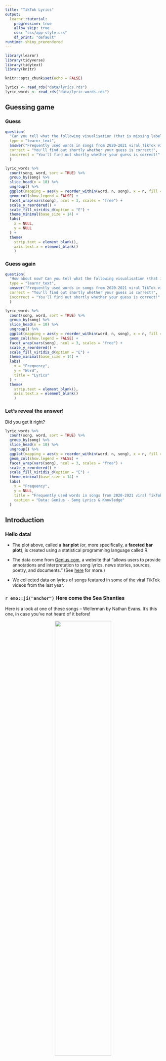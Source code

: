 ```yaml
---
title: "TikTok Lyrics"
output: 
  learnr::tutorial:
    progressive: true
    allow_skip: true
    css: "css/app-style.css"
    df_print: "default"
runtime: shiny_prerendered
---
```


<!-- Add JavaScript code for making the exercise code larger -->
<script language="JavaScript" src="js/exercise-font-size.js"></script>


```r
library(learnr)
library(tidyverse)
library(tidytext)
library(knitr)

knitr::opts_chunk$set(echo = FALSE)

lyrics <- read_rds("data/lyrics.rds")
lyric_words <- read_rds("data/lyric-words.rds")
```

## Guessing game

### Guess

```r
question(
  "Can you tell what the following visualisation (that is missing labels) might be based on?",
  type = "learnr_text",
  answer("Frequently used words in songs from 2020-2021 viral TikTok videos", correct = TRUE),
  correct = "You'll find out shortly whether your guess is correct!",
  incorrect = "You'll find out shortly whether your guess is correct!"
  )
```

```r
lyric_words %>%
  count(song, word, sort = TRUE) %>%
  group_by(song) %>%
  slice_head(n = 10) %>%
  ungroup() %>%
  ggplot(mapping = aes(y = reorder_within(word, n, song), x = n, fill = song)) +
  geom_col(show.legend = FALSE) +
  facet_wrap(vars(song), ncol = 3, scales = "free") +
  scale_y_reordered() +
  scale_fill_viridis_d(option = "E") +
  theme_minimal(base_size = 14) +
  labs(
    x = NULL,
    y = NULL
  ) +
  theme(
    strip.text = element_blank(),
    axis.text.x = element_blank()
    )
```

### Guess again

```r
question(
  "How about now? Can you tell what the following visualisation (that is missing labels) might be based on?",
  type = "learnr_text",
  answer("Frequently used words in songs from 2020-2021 viral TikTok videos", correct = TRUE),
  correct = "You'll find out shortly whether your guess is correct!",
  incorrect = "You'll find out shortly whether your guess is correct!"
  )
```

```r
lyric_words %>%
  count(song, word, sort = TRUE) %>%
  group_by(song) %>%
  slice_head(n = 10) %>%
  ungroup() %>%
  ggplot(mapping = aes(y = reorder_within(word, n, song), x = n, fill = song)) +
  geom_col(show.legend = FALSE) +
  facet_wrap(vars(song), ncol = 3, scales = "free") +
  scale_y_reordered() +
  scale_fill_viridis_d(option = "E") +
  theme_minimal(base_size = 14) +
  labs(
    x = "Frequency",
    y = "Word",
    title = "Lyrics"
  ) +
  theme(
    strip.text = element_blank(),
    axis.text.x = element_blank()
    )
```

### Let's reveal the answer!

Did you get it right?

```r
lyric_words %>%
  count(song, word, sort = TRUE) %>%
  group_by(song) %>%
  slice_head(n = 10) %>%
  ungroup() %>%
  ggplot(mapping = aes(y = reorder_within(word, n, song), x = n, fill = song)) +
  geom_col(show.legend = FALSE) +
  facet_wrap(vars(song), ncol = 3, scales = "free") +
  scale_y_reordered() +
  scale_fill_viridis_d(option = "E") +
  theme_minimal(base_size = 14) +
  labs(
    x = "Frequency",
    y = NULL,
    title = "Frequently used words in songs from 2020-2021 viral TikTok videos",
    caption = "Data: Genius - Song Lyrics & Knowledge"
  )
```

## Introduction

### Hello data!

- The plot above, called a **bar plot** (or, more specifically, a **faceted bar plot**), is created using a statistical programming language called R.

- The data come from [Genius.com](https://genius.com/), a website that "allows users to provide annotations and interpretation to song lyrics, news stories, sources, poetry, and documents." (See [here](https://genius.com/Genius-about-genius-annotated) for more.)

- We collected data on lyrics of songs featured in some of the viral TikTok videos from the last year. 

### `r emo::ji("anchor")` Here come the Sea Shanties

Here is a look at one of these songs -- Wellerman by Nathan Evans. It's this one, in case you've not heard of it before!

<center>
![](https://youtu.be/UgsurPg9Ckw){width="60%"}
</center>

<br>

```r
lyrics %>%
  filter(song == "Wellerman")
```

### Common words

```r
question(
  "Suppose you take a text (any text) written in English and break it up into words and count how many times each word occurs in the text. Which of the following would you expect to be among these words?",
  type = "multiple",
  answer("a", correct = TRUE),
  answer("myself", correct = TRUE),
  answer("can't", correct = TRUE),
  answer("but", correct = TRUE),
  answer("all", correct = TRUE),
  incorrect = "Try again, are you sure you selected all possible words that frequently occur in texts in English?",
  allow_retry = TRUE
  )
```

### Lyrics to words

- In text analysis, commonly used words in any language are called **stop words**. We have removed those, along with any profanity, from the song lyric data we provided to you.

- Then we "unnested" the lyrics so that instead of one lyric (line) in each row, we now have one word in each row.

```r
lyric_words %>%
  filter(song == "Wellerman") %>%
  print(n = 20)
```

### Data frame

- Data are organized in a structure called a **data frame**: our data frame is called `lyric_words`.

- Each **row** represents an observation: a word from a lyric.

- Each **column** represents a variable.

::: {.your-turn}
Click *Run Code* to run the code below to view the data frame.
:::

```r
lyric_words
```

```r
question(
  "How many observations and how many variables does the `lyric_words` data frame have?",
  type = "single",
  answer("1280 observations, 4 variables.", correct = TRUE),
  answer("4 observations, 1280 variables."),
  answer("1280 observations, no variables."),
  answer("no observations, 4 variables."),
  random_answer_order = TRUE,
  allow_retry = TRUE
  )
```

### Packages

- R is an **open source** software language, meaning that anyone can contribute to R code.

- **Packages** are the fundamental units of reproducible R code. They include reusable functions, the documentation that describes how to use them, and sample data.

- We're going to use a collection of packages called the **tidyverse** -- they're specifically designed for data science.

- We load packages using the `library()` function.

::: {.your-turn}
Click *Run Code* to load the tidyverse package.
:::

```r
library(tidyverse)
```

## Explore

### Which songs are in the dataset?

::: {.your-turn}
Fill in the blanks with the name of the appropriate variable to get a list of the `distinct` set of songs in the dataset.
:::

```r
lyric_words %>%
  distinct(___)
```

<div id="distinct-song-hint">
**Hint:** The variables in the dataset are `song`, `word`, `line`, and `artist`.
</div>

### The pipe operator: `%>%`

- The code below can be read as "Start with the `lyric_words` data frame, **and then** find the `distinct` `song`s in the dataset.

- We start the **pipeline** with the data frame, then we pipe it into a **function** -- functions in R are always followed by `()`, and in the parentheses goes what we want the function to be applied to. In data wrangling pipelines, this is usually the name of a variable.

```r
lyric_words %>%
  distinct(song)
```

### Which songs and artists are in the dataset?

::: {.your-turn}
Fill in the blanks with the name of the appropriate variable to get a list of the `distinct` set of songs and artists in the dataset.
:::

```r
lyric_words %>%
  distinct(song, ___)
```

<div id="distinct-song-artist-hint">
**Hint:** The variables in the dataset are `song`, `word`, `line`, and `artist`.
</div>

### How many times does each word appear in the dataset?

::: {.your-turn}
Fill in the blanks with the name of the appropriate variable to `count` the occurrences of words in the dataset.
:::

```r
lyric_words %>%
  count(___)
```

<div id="count-words-hint">
**Hint:** The variables in the dataset are `song`, `word`, `line`, and `artist`.
</div>

```r
question(
  "In which order are the words in the output above organised?",
  type = "learnr_text",
  answer("Alphabetical order", correct = TRUE),
  answer("Alphabetical", correct = TRUE),
  answer("alphabetical", correct = TRUE),
  answer("alphabetical", correct = TRUE),
  answer("alphabetic", correct = TRUE)
)
```

### What are the most frequently used words in the dataset?

::: {.your-turn}
Fill in the blanks with the name of the appropriate variable to `count` the occurrences of words in the dataset and sort them in descending order. The `sort` argument can take on one of two values: `TRUE` or `FALSE`.
:::

```r
lyric_words %>%
  count(___, sort = ___)
```

<div id="count-words-sort-hint">
**Hint:** The variables in the dataset are `song`, `word`, `line`, and `artist`. Also, `TRUE` and `FALSE` are special values (logicals) and must be spelled out using capital letters.
</div>

### Function arguments

- In the code below `sort` is an **argument** of the function `count()`.

- In the parentheses that follow functions, in addition to defining what to apply the function to, we can also define **how** to apply them, by setting options for the arguments.

```r
lyric_words %>%
  count(word, sort = TRUE)
```

### What are the most frequently used words in each song in the dataset?

::: {.your-turn}
Fill in the blanks with the name of the appropriate variable so that we `count` the occurrence of words in each song.
:::

```r
lyric_words %>%
  count(___, word, sort = TRUE)
```

<div id="count-song-words-sort-hint">
**Hint:** The variables in the dataset are `song`, `word`, `line`, and `artist`.
</div>

### Still not good enough...

- The following output is an improvement on what we had before, but it's still pretty tough to see the most common words in each song.

- Next, we'll take a different approach, and **visualize** the data to reveal this insight.

```r
lyric_words %>%
  count(song, word, sort = TRUE)
```

## Visualize

### Visualize the output

- The output from the previous step looked like the following:

```r
lyric_words %>%
  count(song, word, sort = TRUE)
```

- And we want to visualize it with a bar plot where we place the `word`s on the y-axis and the number of occurrences (which is stored in the variable called `n` on the x-axis.).

- We use the `ggplot()` function for constructing plots, and in this function we map the variable `word` to the y `aes`thetic and the variable `n` to the `x` aesthetic, and then we add (`+`) another layer where we express that we want to use `col`umns (i.e. bars) as the `geom`etric objects to represent our data: `geom_col()`.

::: {.your-turn}
Click *Run Code* to run the code and make your first visualization. What do you think about the result? Is it helpful/informative for revealing insights into the data?
:::

```r
lyric_words %>%
  count(song, word, sort = TRUE) %>%
  ggplot(mapping = aes(y = word, x = n)) +
  geom_col()
```

### Visualize the top 10 words from each song

Putting all of that data into a single plot does not result in a helpful/informative plot. Let's be a bit more selective!

- In the code below we added two more lines of code between `count()` for counting occurrences of each word and `ggplot()` for creating the visualization:

```r
... %>%
  group_by(song) %>%
  slice_head(n = ___) %>%
  ...
```

- Here we are telling R to group the output by the `song` variable (so whatever we do next is done for each song separately), and then...

- To slice the top (head) `n = ___` rows of the output for each song.

::: {.your-turn}
Figure out what `n = ___` should be in the `slide_head()` step for visualizing the top 10 words from each song and then fill in the rest of the plotting code.
:::

```r
lyric_words %>%
  count(song, word, sort = TRUE) %>%
  group_by(song) %>%
  slice_head(n = ___) %>%
  ggplot(mapping = aes(y = ___, x = ___)) +
  geom___()
```

<div id="viz-2-hint">
**Hint:** We use the `ggplot()` function for constructing plots, and in this function we map the variable `word` to the y `aes`thetic and the variable `n` to the `x` aesthetic, and then we add (`+`) another layer where we express that we want to use `col`umns (i.e. bars) as the `geom`etric objects to represent our data: `geom_col()`.
</div>

```r
lyric_words %>%
  count(song, word, sort = TRUE) %>%
  group_by(song) %>%
  slice_head(n = 10) %>%
  ggplot(mapping = aes(y = word, x = n)) +
  geom_col()
```

### Visualize the top 10 words from each song, in a separate facet for each song

- The code below has a new layer added to the plot, `facet_wrap()`, which allows us to facet the plot by the variable we specify.

- **Facet**ing means creating separate sub-plots for each level of the variable we're faceting by.

::: {.your-turn}
Fill in the blanks with the name of the appropriate variable to facet by and place the facets in a layout of 3 columns.
:::

```r
lyric_words %>%
  count(song, word, sort = TRUE) %>%
  group_by(song) %>%
  slice_head(n = 10) %>%
  ggplot(mapping = aes(y = word, x = n)) +
  geom_col() +
  facet_wrap(vars(___), ncol = ___) 
```

<div id="viz-3-hint">
**Hint:** The variables in the dataset are `song`, `word`, `line`, and `artist`.
</div>

```r
lyric_words %>%
  count(song, word, sort = TRUE) %>%
  group_by(song) %>%
  slice_head(n = 10) %>%
  ggplot(mapping = aes(y = word, x = n)) +
  geom_col() +
  facet_wrap(vars(song), ncol = 3) 
```

### Free the scales!

- The previous visualization achieved one goal (separate facets for each song) but created another (shared x and y-axes across the facets make the visualization difficult to read).

- We can address this by setting a new argument in the `facet_wrap()`: `scales`. This argument takes four values: `"fixed"` (the default), free (`"free"`), or free in one dimension (`"free_x"` or `"free_y"`).

::: {.your-turn}
Try out the various options for the `scales` argument to achieve an easier to read/understand visualization.
:::

```r
lyric_words %>%
  count(song, word, sort = TRUE) %>%
  group_by(song) %>%
  slice_head(n = 10) %>%
  ggplot(mapping = aes(y = word, x = n)) +
  geom_col() +
  facet_wrap(vars(song), ncol = 3, scales = "___") 
```

<div id="viz-4-hint">
**Hint:** Not sure which of the four options is the right answer? Just try them one at a time, run the code, and see if you like the result.
</div>

```r
lyric_words %>%
  count(song, word, sort = TRUE) %>%
  group_by(song) %>%
  slice_head(n = 10) %>%
  ggplot(mapping = aes(y = word, x = n)) +
  geom_col() +
  facet_wrap(vars(song), ncol = 3, scales = "free") 
```

### Add some color

::: {.your-turn}
Add a new `aes`thetic to your visualization so that the each song is represented with a separate color. This means specifying the variable you want to map to the `fill` aesthetic.
:::

```r
lyric_words %>%
  count(song, word, sort = TRUE) %>%
  group_by(song) %>%
  slice_head(n = 10) %>%
  ggplot(mapping = aes(y = word, x = n, fill = ___)) +
  geom_col() +
  facet_wrap(vars(song), ncol = 3, scales = "free") 
```

```r
lyric_words %>%
  count(song, word, sort = TRUE) %>%
  group_by(song) %>%
  slice_head(n = 10) %>%
  ggplot(mapping = aes(y = word, x = n, fill = song)) +
  geom_col() +
  facet_wrap(vars(song), ncol = 3, scales = "free") 
```

### Remove redundancy

::: {.your-turn}
The facet labels already tell us which song is which, so the automatically generated legend that also gives us the same information is redundant. Turn it off by specifying a new argument, `show.legend`, in the `geom_col()` layer. This argument takes two values: `TRUE` or `FALSE`. Try them out to turn off the legend.
:::

```r
lyric_words %>%
  count(song, word, sort = TRUE) %>%
  group_by(song) %>%
  slice_head(n = 10) %>%
  ggplot(mapping = aes(y = word, x = n, fill = song)) +
  geom_col(show.legend = ___) +
  facet_wrap(vars(song), ncol = 3, scales = "free") 
```

<div id="viz-6-hint">
**Hint:** `TRUE` and `FALSE` are special values (logicals) and must be spelled out using capital letters.
</div>

```r
lyric_words %>%
  count(song, word, sort = TRUE) %>%
  group_by(song) %>%
  slice_head(n = 10) %>%
  ggplot(mapping = aes(y = word, x = n, fill = song)) +
  geom_col(show.legend = FALSE) +
  facet_wrap(vars(song), ncol = 3, scales = "free") 
```

### Make your plot more accessible

- There may be many reasons why you might want to change the color palette of your plot from the default to something else.

- One of these is that the default color palette is unfortunately not color-blind friendly.

- A color-blind friendly color palette is the [`viridis` palette](https://ggplot2.tidyverse.org/reference/scale_viridis.html).

- We can change the color palette that is used for the `fill` aesthetic with a new layer that starts with `scale_fill`. In this case we want to use the `viridis` palette and we're working with a `d`iscrete (not continuous) scale so we use the `scale_fill_viridis_d()` function.

::: {.your-turn}
First, run the code as is. Then, add an argument called `option` to the `scale_fill_viridis_d()` function and set this to one of the following: 

- `"A"` for magma
- `"B"` for inferno
- `"C"` for plasma
- `"D"` for viridis (default)
- `"E"` for cividis

Use whichever scale you like best!
:::

```r
lyric_words %>%
  count(song, word, sort = TRUE) %>%
  group_by(song) %>%
  slice_head(n = 10) %>%
  ggplot(mapping = aes(y = word, x = n, fill = song)) +
  geom_col(show.legend = FALSE) +
  facet_wrap(vars(song), ncol = 3, scales = "free") +
  scale_fill_viridis_d()
```

```r
lyric_words %>%
  count(song, word, sort = TRUE) %>%
  group_by(song) %>%
  slice_head(n = 10) %>%
  ggplot(mapping = aes(y = word, x = n, fill = song)) +
  geom_col(show.legend = FALSE) +
  facet_wrap(vars(song), ncol = 3, scales = "free") +
  scale_fill_viridis_d(option = "E")
```

### Add labels

A picture is worth a thousand words but a picture with good annotation and labeling is worth even more!

::: {.your-turn}
Repeat your choice of color palette in the `scale_fill_viridis_d()` layer (from the previous exercise) and then add labels to your plot.

- The `x` axis should say something like count or frequency.
- We don't really need a label for the y-axis, it's obvious that we have words there, so you can set this to `NULL`.
- Come up with a `title` that tells your audience what is in this plot.
- It's also a good idea to indicate your data source in your visualizations. We've already added this for you in the `caption`.
:::

```r
lyric_words %>%
  count(song, word, sort = TRUE) %>%
  group_by(song) %>%
  slice_head(n = 10) %>%
  ggplot(mapping = aes(y = word, x = n, fill = song)) +
  geom_col(show.legend = FALSE) +
  facet_wrap(vars(song), ncol = 3, scales = "free") +
  scale_fill_viridis_d(option = "___") +
  labs(
    x = "___",
    y = ___,
    title = "___",
    caption = "Data: Genius - Song Lyrics & Knowledge"
  )
```

```r
lyric_words %>%
  count(song, word, sort = TRUE) %>%
  group_by(song) %>%
  slice_head(n = 10) %>%
  ggplot(mapping = aes(y = word, x = n, fill = song)) +
  geom_col(show.legend = FALSE) +
  facet_wrap(vars(song), ncol = 3, scales = "free") +
  scale_fill_viridis_d(option = "E") +
  labs(
    x = "Frequency",
    y = NULL,
    title = "Frequently used words in songs from 2020-2021 viral TikTok videos",
    caption = "Data: Genius - Song Lyrics & Knowledge"
  )
```

### Theming

Some people love the gray backgrounds of `ggplot`s and some not so much... Thankfully, there are many other theming options you can easily apply to your plots -- see the help page [here](https://ggplot2.tidyverse.org/reference/ggtheme.html) for options.

::: {.your-turn}
Repeat your choice of color palette in the `scale_fill_viridis_d()` layer (from the previous exercise) and then add a new theme.
:::

```r
lyric_words %>%
  count(song, word, sort = TRUE) %>%
  group_by(song) %>%
  slice_head(n = 10) %>%
  ggplot(mapping = aes(y = word, x = n, fill = song)) +
  geom_col(show.legend = FALSE) +
  facet_wrap(vars(song), ncol = 3, scales = "free") +
  scale_fill_viridis_d(option = "___") +
  labs(
    x = "Frequency",
    y = NULL,
    title = "Frequently used words in songs from 2020-2021 viral TikTok videos",
    caption = "Data: Genius - Song Lyrics & Knowledge"
  ) +
  theme___()
```

<div id="viz-9-hint">
**Hint:** For example, I'm a fan of `theme_minimal()` so that's what I'd add to the last line. You might prefer `theme_dark()` or `theme_linedraw()` or any of the other options listed [here](https://ggplot2.tidyverse.org/reference/ggtheme.html).
</div>

```r
lyric_words %>%
  count(song, word, sort = TRUE) %>%
  group_by(song) %>%
  slice_head(n = 10) %>%
  ggplot(mapping = aes(y = word, x = n, fill = song)) +
  geom_col(show.legend = FALSE) +
  facet_wrap(vars(song), ncol = 3, scales = "free") +
  scale_fill_viridis_d(option = "___") +
  labs(
    x = "Frequency",
    y = NULL,
    title = "Frequently used words in songs from 2020-2021 viral TikTok videos",
    caption = "Data: Genius - Song Lyrics & Knowledge"
  ) +
  theme_minimal()
```


### Finishing touches

The one annoying feature left in our plot is that the words that appear commonly in each song are not presented in order of most common to least common. We can fix this with some helper functions like `reorder_within()` that allows us to reorder the words in each song by `n` and also `scale_y_reordered()` that then places the correct labels for the reordered words on the y-axis.

::: {.your-turn}
Bring in your choice of color palette and theme from previous exercises and then run the code to see the final plot!
:::

```r
lyric_words %>%
  count(song, word, sort = TRUE) %>%
  group_by(song) %>%
  slice_head(n = 10) %>%
  ggplot(mapping = aes(y = reorder_within(word, n, song), x = n, fill = song)) +
  geom_col(show.legend = FALSE) +
  facet_wrap(vars(song), ncol = 3, scales = "free") +
  scale_fill_viridis_d(option = "___") +
  scale_y_reordered() +
  labs(
    x = "Frequency",
    y = NULL,
    title = "Frequently used words in songs from 2020-2021 viral TikTok videos",
    caption = "Data: Genius - Song Lyrics & Knowledge"
  ) +
  theme____()
```

```r
lyric_words %>%
  count(song, word, sort = TRUE) %>%
  group_by(song) %>%
  slice_head(n = 10) %>%
  ggplot(mapping = aes(y = reorder_within(word, n, song), x = n, fill = song)) +
  geom_col(show.legend = FALSE) +
  facet_wrap(vars(song), ncol = 3, scales = "free") +
  scale_fill_viridis_d(option = "E") +
  scale_y_reordered() +
  labs(
    x = "Frequency",
    y = NULL,
    title = "Frequently used words in songs from 2020-2021 viral TikTok videos",
    caption = "Data: Genius - Song Lyrics & Knowledge"
  ) +
  theme_minimal()
```

### Time allowing...

Is there anyting else you'd like to explore in the data before we move on?

```r
lyric_words %>%
  ___
```
